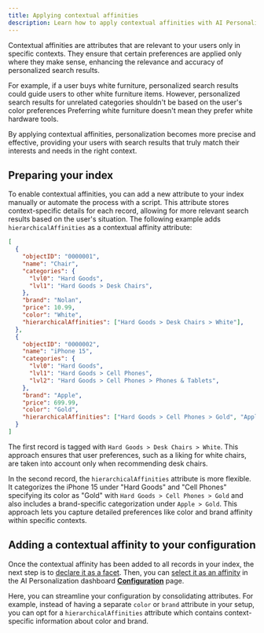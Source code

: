 ```yaml
---
title: Applying contextual affinities
description: Learn how to apply contextual affinities with AI Personalization.
---
```



<Beta />

Contextual affinities are attributes that are relevant to your users only in specific contexts.
They ensure that certain preferences are applied only where they make sense, enhancing the relevance and accuracy of personalized search results.

For example, if a user buys white furniture, personalized search results could guide users to other white furniture items.
However, personalized search results for unrelated categories shouldn't be based on the user's color preferences
 Preferring white furniture doesn't mean they prefer white hardware tools.

By applying contextual affinities, personalization becomes more precise and effective, providing your users with search results that truly match their interests and needs in the right context.

## Preparing your index

To enable contextual affinities, you can add a new attribute to your index manually or automate the process with a script.
This attribute stores context-specific details for each record, allowing for more relevant search results based on the user's situation.
The following example adds `hierarchicalAffinities` as a contextual affinity attribute:

```json JSON
[
  {
    "objectID": "0000001",
    "name": "Chair",
    "categories": {
      "lvl0": "Hard Goods",
      "lvl1": "Hard Goods > Desk Chairs",
    },
    "brand": "Nolan",
    "price": 10.99,
    "color": "White",
    "hierarchicalAffinities": ["Hard Goods > Desk Chairs > White"],
  },
  {
    "objectID": "0000002",
    "name": "iPhone 15",
    "categories": {
      "lvl0": "Hard Goods",
      "lvl1": "Hard Goods > Cell Phones",
      "lvl2": "Hard Goods > Cell Phones > Phones & Tablets",
    },
    "brand": "Apple",
    "price": 699.99,
    "color": "Gold",
    "hierarchicalAffinities": ["Hard Goods > Cell Phones > Gold", "Apple > Gold"],
  }
]
```

The first record is tagged with `Hard Goods > Desk Chairs > White`.
This approach ensures that user preferences, such as a liking for white chairs, are taken into account only when recommending desk chairs.

In the second record, the `hierarchicalAffinities` attribute is more flexible.
It categorizes the iPhone 15 under "Hard Goods" and "Cell Phones" specifying its color as "Gold" with `Hard Goods > Cell Phones > Gold` and also includes a brand-specific categorization under `Apple > Gold`.
This approach lets you capture detailed preferences like color and brand affinity within specific contexts.

## Adding a contextual affinity to your configuration

Once the contextual affinity has been added to all records in your index, the next step is to [declare it as a facet](/guides/managing-results/refine-results/faceting/how-to/declaring-attributes-for-faceting-with-dashboard).
Then, you can [select it as an affinity](/guides/personalization/ai-personalization/configure/indices/#select-the-attributes-for-affinities) in the AI Personalization dashboard [**Configuration**](https://dashboard.algolia.com/ai-personalization/configuration/indices) page.

Here, you can streamline your configuration by consolidating attributes.
For example, instead of having a separate `color` or `brand` attribute in your setup, you can opt for a `hierarchicalAffinities` attribute which contains context-specific information about color and brand.